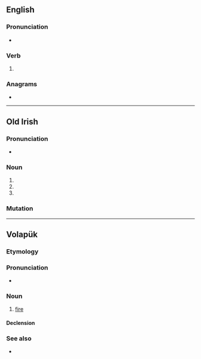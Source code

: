==English==

===Pronunciation===
* {{IPA|/faɪld/|lang=en}}

===Verb===
{{head|en|verb form}}

# {{en-past of|file}}

===Anagrams===
* {{anagrams|en|a=defil|Fidel|Field|felid|field|flied}}

----

==Old Irish==

===Pronunciation===
* {{IPA|/ˈfʲilʲeð/|lang=sga}}

===Noun===
{{head|sga|noun form|g=m}}

# {{inflection of|fili||gen|s|lang=sga}}
# {{inflection of|fili||gen|d|lang=sga}}
# {{inflection of|fili||gen|p|lang=sga}}

===Mutation===
{{sga-mutation|f|iled}}

----

==Volapük==

===Etymology===
{{suffix|vo|fil|ed}}

===Pronunciation===
* {{IPA|/fiˈled/|lang=vo}}

===Noun===
{{vo-noun}}

# [[fire]]

====Declension====
{{vo-decl-noun}}

===See also===
* {{l|vo|fil}}